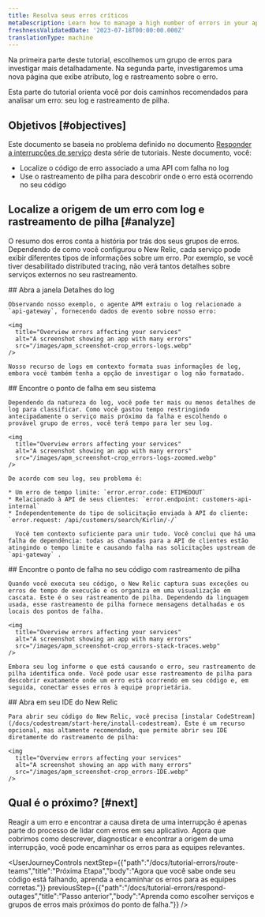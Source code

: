 ```yaml
---
title: Resolva seus erros críticos
metaDescription: Learn how to manage a high number of errors in your app.
freshnessValidatedDate: '2023-07-18T00:00:00.000Z'
translationType: machine
---
```


Na primeira parte deste tutorial, escolhemos um grupo de erros para investigar mais detalhadamente. Na segunda parte, investigaremos uma nova página que exibe atributo, log e rastreamento sobre o erro.

Esta parte do tutorial orienta você por dois caminhos recomendados para analisar um erro: seu log e rastreamento de pilha.

## Objetivos [#objectives]

Este documento se baseia no problema definido no documento [Responder a interrupções de serviço](/docs/tutorial-errors/respond-outages) desta série de tutoriais. Neste documento, você:

* Localize o código de erro associado a uma API com falha no log
* Use o rastreamento de pilha para descobrir onde o erro está ocorrendo no seu código

## Localize a origem de um erro com log e rastreamento de pilha [#analyze]

O resumo dos erros conta a história por trás dos seus grupos de erros. Dependendo de como você configurou o New Relic, cada serviço pode exibir diferentes tipos de informações sobre um erro. Por exemplo, se você tiver desabilitado distributed tracing, não verá tantos detalhes sobre serviços externos no seu rastreamento.

<Steps>
  <Step>
    ## Abra a janela Detalhes do log

    Observando nosso exemplo, o agente APM extraiu o log relacionado a `api-gateway`, fornecendo dados de evento sobre nosso erro:

    <img
      title="Overview errors affecting your services"
      alt="A screenshot showing an app with many errors"
      src="/images/apm_screenshot-crop_errors-logs.webp"
    />

    Nosso recurso de logs em contexto formata suas informações de log, embora você também tenha a opção de investigar o log não formatado.
  </Step>

  <Step>
    ## Encontre o ponto de falha em seu sistema

    Dependendo da natureza do log, você pode ter mais ou menos detalhes de log para classificar. Como você gastou tempo restringindo antecipadamente o serviço mais próximo da falha e escolhendo o provável grupo de erros, você terá tempo para ler seu log.

    <img
      title="Overview errors affecting your services"
      alt="A screenshot showing an app with many errors"
      src="/images/apm_screenshot-crop_errors-logs-zoomed.webp"
    />

    De acordo com seu log, seu problema é:

    * Um erro de tempo limite: `error.error.code: ETIMEDOUT`
    * Relacionado à API de seus clientes: `error.endpoint: customers-api-internal`
    * Independentemente do tipo de solicitação enviada à API do cliente: `error.request: /api/customers/search/Kirlin/-/`

      Você tem contexto suficiente para unir tudo. Você conclui que há uma falha de dependência: todas as chamadas para a API de clientes estão atingindo o tempo limite e causando falha nas solicitações upstream de `api-gateway` .
  </Step>

  <Step>
    ## Encontre o ponto de falha no seu código com rastreamento de pilha

    Quando você executa seu código, o New Relic captura suas exceções ou erros de tempo de execução e os organiza em uma visualização em cascata. Este é o seu rastreamento de pilha. Dependendo da linguagem usada, esse rastreamento de pilha fornece mensagens detalhadas e os locais dos pontos de falha.

    <img
      title="Overview errors affecting your services"
      alt="A screenshot showing an app with many errors"
      src="/images/apm_screenshot-crop_errors-stack-traces.webp"
    />

    Embora seu log informe o que está causando o erro, seu rastreamento de pilha identifica onde. Você pode usar esse rastreamento de pilha para descobrir exatamente onde um erro está ocorrendo em seu código e, em seguida, conectar esses erros à equipe proprietária.
  </Step>

  <Step>
    ## Abra em seu IDE do New Relic

    Para abrir seu código do New Relic, você precisa [instalar CodeStream](/docs/codestream/start-here/install-codestream). Este é um recurso opcional, mas altamente recomendado, que permite abrir seu IDE diretamente do rastreamento de pilha:

    <img
      title="Overview errors affecting your services"
      alt="A screenshot showing an app with many errors"
      src="/images/apm_screenshot-crop_errors-IDE.webp"
    />
  </Step>
</Steps>

## Qual é o próximo? [#next]

Reagir a um erro e encontrar a causa direta de uma interrupção é apenas parte do processo de lidar com erros em seu aplicativo. Agora que cobrimos como descrever, diagnosticar e encontrar a origem de uma interrupção, você pode encaminhar os erros para as equipes relevantes.

<UserJourneyControls
  nextStep={{"path":"/docs/tutorial-errors/route-teams","title":"Próxima Etapa","body":"Agora que você sabe onde seu código está falhando, aprenda a encaminhar os erros para as equipes corretas."}}
  previousStep={{"path":"/docs/tutorial-errors/respond-outages","title":"Passo anterior","body":"Aprenda como escolher serviços e grupos de erros mais próximos do ponto de falha."}}
/>

